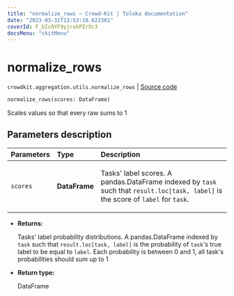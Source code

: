 ```yaml
---
title: "normalize_rows — Crowd-Kit | Toloka documentation"
date: "2023-03-31T13:53:10.622361"
coverId: F_bIcOYF9yjrxkPZrXc3
docsMenu: "ckitMenu"
---
```


# normalize_rows

`crowdkit.aggregation.utils.normalize_rows` | [Source code](https://github.com/Toloka/crowd-kit/blob/v1.2.1/crowdkit/aggregation/utils.py#L88)

```python
normalize_rows(scores: DataFrame)
```

Scales values so that every raw sums to 1

## Parameters description

| Parameters | Type | Description |
| :----------| :----| :-----------|
`scores`|**DataFrame**|<p>Tasks' label scores. A pandas.DataFrame indexed by `task` such that `result.loc[task, label]` is the score of `label` for `task`.</p>

* **Returns:**

  Tasks' label probability distributions.
A pandas.DataFrame indexed by `task` such that `result.loc[task, label]`
is the probability of `task`'s true label to be equal to `label`. Each
probability is between 0 and 1, all task's probabilities should sum up to 1

* **Return type:**

  DataFrame
